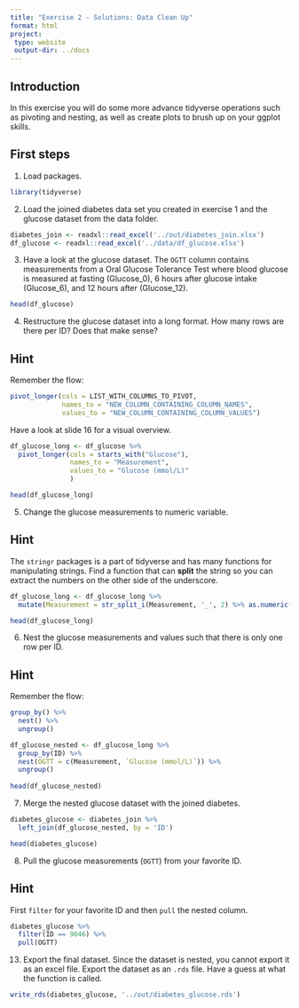 ```yaml
---
title: "Exercise 2 - Solutions: Data Clean Up"
format: html
project:
 type: website
 output-dir: ../docs
---
```


## Introduction

In this exercise you will do some more advance tidyverse operations such as pivoting and nesting, as well as create plots to brush up on your ggplot skills.

## First steps

1.  Load packages.

```r
library(tidyverse)
```

2.  Load the joined diabetes data set you created in exercise 1 and the glucose dataset from the data folder.

```r
diabetes_join <- readxl::read_excel('../out/diabetes_join.xlsx')
df_glucose <- readxl::read_excel('../data/df_glucose.xlsx')
```

3. Have a look at the glucose dataset. The `OGTT` column contains measurements from a Oral Glucose Tolerance Test where blood glucose is measured at fasting (Glucose_0), 6 hours after glucose intake (Glucose_6), and 12 hours after (Glucose_12). 

```r
head(df_glucose)
```


4. Restructure the glucose dataset into a long format. How many rows are there per ID? Does that make sense?

::: {.callout-tip collapse="true"}
## Hint

Remember the flow:

```r
pivot_longer(cols = LIST_WITH_COLUMNS_TO_PIVOT,
             names_to = "NEW_COLUMN_CONTAINING_COLUMN_NAMES",
             values_to = "NEW_COLUMN_CONTAINING_COLUMN_VALUES")
```

Have a look at slide 16 for a visual overview.

:::

```r
df_glucose_long <- df_glucose %>% 
  pivot_longer(cols = starts_with("Glucose"),
               names_to = "Measurement",
               values_to = "Glucose (mmol/L)"
               )

head(df_glucose_long)
```

5. Change the glucose measurements to numeric variable.

::: {.callout-tip collapse="true"}
## Hint
The `stringr` packages is a part of tidyverse and has many functions for manipulating strings. Find a function that can **split** the string so you can extract the numbers on the other side of the underscore. 
:::

```r
df_glucose_long <- df_glucose_long %>% 
  mutate(Measurement = str_split_i(Measurement, '_', 2) %>% as.numeric())

head(df_glucose_long)
```

6. Nest the glucose measurements and values such that there is only one row per ID.

::: {.callout-tip collapse="true"}
## Hint

Remember the flow:

```r
group_by() %>% 
  nest() %>% 
  ungroup()
```

:::

```r
df_glucose_nested <- df_glucose_long %>% 
  group_by(ID) %>% 
  nest(OGTT = c(Measurement, `Glucose (mmol/L)`)) %>% 
  ungroup()
  
head(df_glucose_nested)
```


7. Merge the nested glucose dataset with the joined diabetes. 
```r
diabetes_glucose <- diabetes_join %>% 
  left_join(df_glucose_nested, by = 'ID')

head(diabetes_glucose)
```

8. Pull the glucose measurements (`OGTT`) from your favorite ID. 

::: {.callout-tip collapse="true"}
## Hint
First `filter` for your favorite ID and then `pull` the nested column. 
:::

```r
diabetes_glucose %>% 
  filter(ID == 9046) %>% 
  pull(OGTT)
```



13. Export the final dataset. Since the dataset is nested, you cannot export it as an excel file. Export the dataset as an `.rds` file. Have a guess at what the function is called. 
```r
write_rds(diabetes_glucose, '../out/diabetes_glucose.rds')
```

